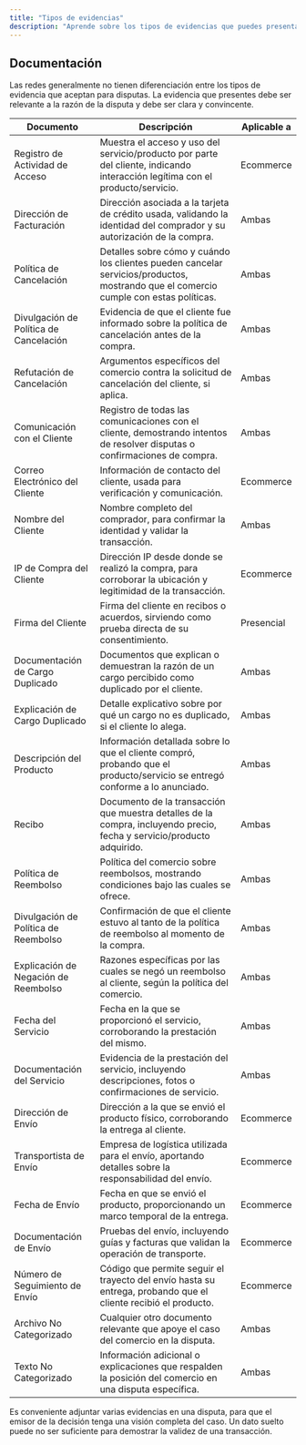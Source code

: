 ```yaml
---
title: "Tipos de evidencias"
description: "Aprende sobre los tipos de evidencias que puedes presentar en una disputa."
---
```


## Documentación

Las redes generalmente no tienen diferenciación entre los tipos de evidencia que aceptan para disputas. La evidencia que presentes debe ser relevante a la razón de la disputa y debe ser clara y convincente.

| Documento                              | Descripción                                                                                                                          | Aplicable a |
| -------------------------------------- | ------------------------------------------------------------------------------------------------------------------------------------ | ----------- |
| Registro de Actividad de Acceso        | Muestra el acceso y uso del servicio/producto por parte del cliente, indicando interacción legítima con el producto/servicio.        | Ecommerce   |
| Dirección de Facturación               | Dirección asociada a la tarjeta de crédito usada, validando la identidad del comprador y su autorización de la compra.               | Ambas       |
| Política de Cancelación                | Detalles sobre cómo y cuándo los clientes pueden cancelar servicios/productos, mostrando que el comercio cumple con estas políticas. | Ambas       |
| Divulgación de Política de Cancelación | Evidencia de que el cliente fue informado sobre la política de cancelación antes de la compra.                                       | Ambas       |
| Refutación de Cancelación              | Argumentos específicos del comercio contra la solicitud de cancelación del cliente, si aplica.                                       | Ambas       |
| Comunicación con el Cliente            | Registro de todas las comunicaciones con el cliente, demostrando intentos de resolver disputas o confirmaciones de compra.           | Ambas       |
| Correo Electrónico del Cliente         | Información de contacto del cliente, usada para verificación y comunicación.                                                         | Ecommerce   |
| Nombre del Cliente                     | Nombre completo del comprador, para confirmar la identidad y validar la transacción.                                                 | Ambas       |
| IP de Compra del Cliente               | Dirección IP desde donde se realizó la compra, para corroborar la ubicación y legitimidad de la transacción.                         | Ecommerce   |
| Firma del Cliente                      | Firma del cliente en recibos o acuerdos, sirviendo como prueba directa de su consentimiento.                                         | Presencial  |
| Documentación de Cargo Duplicado       | Documentos que explican o demuestran la razón de un cargo percibido como duplicado por el cliente.                                   | Ambas       |
| Explicación de Cargo Duplicado         | Detalle explicativo sobre por qué un cargo no es duplicado, si el cliente lo alega.                                                  | Ambas       |
| Descripción del Producto               | Información detallada sobre lo que el cliente compró, probando que el producto/servicio se entregó conforme a lo anunciado.          | Ambas       |
| Recibo                                 | Documento de la transacción que muestra detalles de la compra, incluyendo precio, fecha y servicio/producto adquirido.               | Ambas       |
| Política de Reembolso                  | Política del comercio sobre reembolsos, mostrando condiciones bajo las cuales se ofrece.                                             | Ambas       |
| Divulgación de Política de Reembolso   | Confirmación de que el cliente estuvo al tanto de la política de reembolso al momento de la compra.                                  | Ambas       |
| Explicación de Negación de Reembolso   | Razones específicas por las cuales se negó un reembolso al cliente, según la política del comercio.                                  | Ambas       |
| Fecha del Servicio                     | Fecha en la que se proporcionó el servicio, corroborando la prestación del mismo.                                                    | Ambas       |
| Documentación del Servicio             | Evidencia de la prestación del servicio, incluyendo descripciones, fotos o confirmaciones de servicio.                               | Ambas       |
| Dirección de Envío                     | Dirección a la que se envió el producto físico, corroborando la entrega al cliente.                                                  | Ecommerce   |
| Transportista de Envío                 | Empresa de logística utilizada para el envío, aportando detalles sobre la responsabilidad del envío.                                 | Ecommerce   |
| Fecha de Envío                         | Fecha en que se envió el producto, proporcionando un marco temporal de la entrega.                                                   | Ecommerce   |
| Documentación de Envío                 | Pruebas del envío, incluyendo guías y facturas que validan la operación de transporte.                                               | Ecommerce   |
| Número de Seguimiento de Envío         | Código que permite seguir el trayecto del envío hasta su entrega, probando que el cliente recibió el producto.                       | Ecommerce   |
| Archivo No Categorizado                | Cualquier otro documento relevante que apoye el caso del comercio en la disputa.                                                     | Ambas       |
| Texto No Categorizado                  | Información adicional o explicaciones que respalden la posición del comercio en una disputa específica.                              | Ambas       |

<Info>
  Es conveniente adjuntar varias evidencias en una disputa, para que el emisor de la decisión tenga
  una visión completa del caso. Un dato suelto puede no ser suficiente para demostrar la validez de
  una transacción.
</Info>
